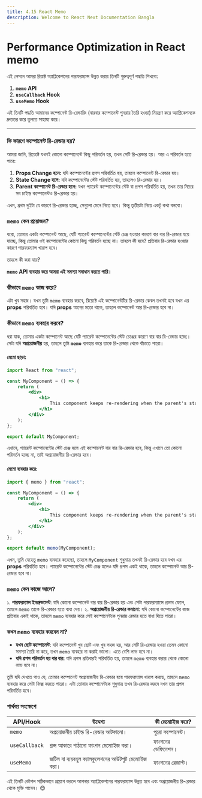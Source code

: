 ```yaml
---
title: 4.15 React Memo
description: Welcome to React Next Documentation Bangla
---
```


## <h1 className="bg-gradient-to-r from-blue-500 to-purple-500 inline-block text-transparent bg-clip-text text-3xl pt-2">Performance Optimization in React memo</h1>



এই লেসনে আমরা রিয়াক্ট অ্যাপ্লিকেশনের পারফরম্যান্স উন্নত করার তিনটি গুরুত্বপূর্ণ পদ্ধতি শিখবো: 

1. **`memo` API**  
2. **`useCallback` Hook**  
3. **`useMemo` Hook**

এই তিনটি পদ্ধতি আমাদের কম্পোনেন্ট রি-রেন্ডারিং (বারবার কম্পোনেন্ট পুনরায় তৈরি হওয়া) নিয়ন্ত্রণ করে অ্যাপ্লিকেশনকে দ্রুততর করে তুলতে সাহায্য করে।

---



### **কি কারণে কম্পোনেন্ট রি-রেন্ডার হয়?**

আমরা জানি, রিয়েক্টে যখনই কোনো কম্পোনেন্টে কিছু পরিবর্তন হয়, তখন সেটি রি-রেন্ডার হয়। আর এ পরিবর্তন হতে পারে:

1. **Props Change হলে:** যদি কম্পোনেন্টের প্রপস পরিবর্তিত হয়, তাহলে কম্পোনেন্ট রি-রেন্ডার হয়।
2. **State Change হলে:** যদি কম্পোনেন্টের স্টেট পরিবর্তিত হয়, তাহলেও রি-রেন্ডার হয়।
3. **Parent কম্পোনেন্ট রি-রেন্ডার হলে:** যখন প্যারেন্ট কম্পোনেন্টের স্টেট বা প্রপস পরিবর্তিত হয়, তখন তার নিচের সব চাইল্ড কম্পোনেন্টও রি-রেন্ডার হয়।

এখন, প্রথম দুইটা যে কারণে রি-রেন্ডার হচ্ছে, সেগুলো মেনে নিতে হবে। কিন্তু তৃতীয়টা নিয়ে একটু কথা বলবো।

### **`memo` কেন প্রয়োজন?**

ধরো, তোমার একটা কম্পোনেন্ট আছে, যেটি প্যারেন্ট কম্পোনেন্টের স্টেট চেঞ্জ হওয়ার কারণে বার বার রি-রেন্ডার হয়ে যাচ্ছে, কিন্তু তোমার ওই কম্পোনেন্টের কোনো কিছু পরিবর্তন হচ্ছে না। তাহলে কী হবে? প্রতিবার রি-রেন্ডার হওয়ার কারণে পারফরম্যান্স খারাপ হবে। 

তাহলে কী করা যায়?

**`memo` API ব্যবহার করে আমরা এই সমস্যা সমাধান করতে পারি।**

### **কীভাবে `memo` কাজ করে?**

এটা খুব সহজ। যখন তুমি `memo` ব্যবহার করবে, রিয়েক্টে এই কম্পোনেন্টটির রি-রেন্ডার কেবল তখনই হবে যখন এর **props** পরিবর্তিত হবে। যদি **props** আগের মতো থাকে, তাহলে কম্পোনেন্ট আর রি-রেন্ডার হবে না।

### **কীভাবে `memo` ব্যবহার করবে?**

ধরা যাক, তোমার একটা কম্পোনেন্ট আছে যেটি প্যারেন্ট কম্পোনেন্টের স্টেট চেঞ্জের কারণে বার বার রি-রেন্ডার হচ্ছে। সেটা যদি **অপ্রয়োজনীয়** হয়, তাহলে তুমি **`memo`** ব্যবহার করে তাকে রি-রেন্ডার থেকে বাঁচাতে পারো।

#### **মেমো ছাড়া:**

```jsx
import React from "react";

const MyComponent = () => {
    return (
        <div>
            <h1>
                This component keeps re-rendering when the parent's state changes.
            </h1>
        </div>
    );
};

export default MyComponent;
```

এখানে, প্যারেন্ট কম্পোনেন্টের স্টেট চেঞ্জ হলে এই কম্পোনেন্ট বার বার রি-রেন্ডার হবে, কিন্তু এখানে তো কোনো পরিবর্তন হচ্ছে না, তাই অপ্রয়োজনীয় রি-রেন্ডার হবে।

#### **মেমো ব্যবহার করে:**

```jsx
import { memo } from "react";

const MyComponent = () => {
    return (
        <div>
            <h1>
                This component keeps re-rendering when the parent's state changes.
            </h1>
        </div>
    );
};

export default memo(MyComponent);
```

এখন, তুমি যেহেতু `memo` ব্যবহার করেছো, তাহলে `MyComponent` শুধুমাত্র তখনই রি-রেন্ডার হবে যখন এর **props** পরিবর্তিত হবে। প্যারেন্ট কম্পোনেন্টের স্টেট চেঞ্জ হলেও যদি প্রপস একই থাকে, তাহলে কম্পোনেন্ট আর রি-রেন্ডার হবে না।

### **`memo` কেন কাজে আসে?**

১. **পারফরম্যান্স ইমপ্রুভমেন্ট**: যদি কোনো কম্পোনেন্ট বার বার রি-রেন্ডার হয় এবং সেটা পারফরম্যান্সে প্রভাব ফেলে, তাহলে `memo` তাকে রি-রেন্ডার হতে বাধা দেয়।
২. **অপ্রয়োজনীয় রি-রেন্ডার কমানো**: যদি কোনো কম্পোনেন্টের কাজ প্রতিবার একই থাকে, তাহলে `memo` ব্যবহার করে সেই কম্পোনেন্টকে পুনরায় রেন্ডার হতে বাধা দিতে পারো।

### **কখন `memo` ব্যবহার করবেন না?**

- **যখন ছোট কম্পোনেন্ট**: যদি কম্পোনেন্ট খুব ছোট এবং খুব সহজ হয়, আর সেটি রি-রেন্ডার হওয়া তেমন কোনো সমস্যা তৈরি না করে, তখন `memo` ব্যবহার না করাই ভালো। এতে বেশি লাভ হবে না।
- **যদি প্রপস পরিবর্তন হয় বার বার**: যদি প্রপস প্রতিবারই পরিবর্তিত হয়, তাহলে `memo` ব্যবহার করার থেকে কোনো লাভ হবে না। 



তুমি যদি দেখতে পাও যে, তোমার কম্পোনেন্ট অপ্রয়োজনীয় রি-রেন্ডার হয়ে পারফরম্যান্স খারাপ করছে, তাহলে `memo` ব্যবহার করে সেটা ফিক্স করতে পারো। এটা তোমার কম্পোনেন্টকে শুধুমাত্র তখন রি-রেন্ডার করবে যখন তার প্রপস পরিবর্তিত হবে।


### পার্থক্য সংক্ষেপে

| API/Hook     | উদ্দেশ্য                                                                 | কী মেমোাইজ করে?           |
|--------------|--------------------------------------------------------------------------|----------------------------|
| `memo`       | অপ্রয়োজনীয় চাইল্ড রি-রেন্ডার আটকানো।                                    | পুরো কম্পোনেন্ট।           |
| `useCallback`| প্রপ্স আকারে পাঠানো ফাংশন মেমোাইজ করা।                                  | ফাংশনের ডেফিনেশন।          |
| `useMemo`    | জটিল বা ব্যয়বহুল ক্যালকুলেশনের আউটপুট মেমোাইজ করা।                     | ফাংশনের রেজাল্ট।            |

এই তিনটি কৌশল সঠিকভাবে প্রয়োগ করলে আপনার অ্যাপ্লিকেশনের পারফরম্যান্স উন্নত হবে এবং অপ্রয়োজনীয় রি-রেন্ডার থেকে মুক্তি পাবেন। 😊